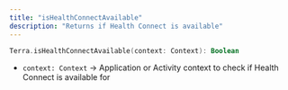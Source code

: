 ```yaml
---
title: "isHealthConnectAvailable"
description: "Returns if Health Connect is available"
---
```

```kotlin kotlin
Terra.isHealthConnectAvailable(context: Context): Boolean

```

*   `context: Context` -> Application or Activity context to check if Health Connect is available for



